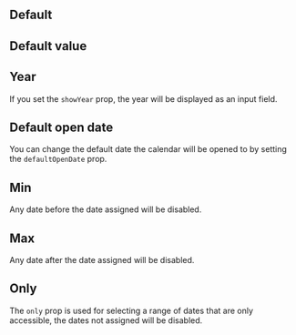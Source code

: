 
<Meta title="Components|Calendar" component={Calendar} />

<Props of={Calendar} />

## Default

<Preview>
  <Story name="Default">
    <Calendar onChange={action('Calenda changed')} />
  </Story>
</Preview>

## Default value

<Preview>
  <Story name="Default value">
    <Calendar onChange={action('Calenda changed')} defaultValue={new Date('3005-01-01')} defaultOpenDate={new Date('3005-01-01')} />
  </Story>
</Preview>

## Year

If you set the `showYear` prop, the year will be displayed as an input field.

<Preview>
  <Story name="Year">
    <Calendar onChange={action('Calenda changed')} showYear />
  </Story>
</Preview>

## Default open date

You can change the default date the calendar will be opened to by setting
the `defaultOpenDate` prop.

<Preview>
  <Story name="Default open date">
    <Calendar onChange={action('Calenda changed')} defaultOpenDate={new Date('3005-01-01')} showYear/>
  </Story>
</Preview>

## Min

Any date before the date assigned will be disabled.

<Preview>
  <Story name="Min">
    <Calendar onChange={action('Calenda changed')} min={new Date} />
  </Story>
</Preview>

## Max

Any date after the date assigned will be disabled.

<Preview>
  <Story name="Max">
    <Calendar onChange={action('Calenda changed')} max={new Date} />
  </Story>
</Preview>

## Only

The `only` prop is used for selecting a range of dates that are only accessible, 
the dates not assigned will be disabled.

<Preview>
  <Story name="Only">
    <Calendar onChange={action('Calenda changed')} only={[new Date('2020-01-20'), new Date('2020-01-21'), new Date('2020-01-22')]}/>
  </Story>
</Preview>